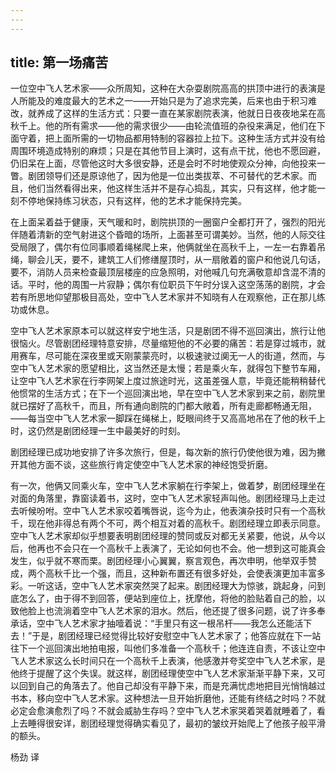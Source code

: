 ```yaml
---
---
---
```

title: 第一场痛苦
---




一位空中飞人艺术家——众所周知，这种在大杂耍剧院高高的拱顶中进行的表演是人所能及的难度最大的艺术之一——开始只是为了追求完美，后来也由于积习难改，就养成了这样的生活方式：只要一直在某家剧院表演，他就日日夜夜地呆在高秋千上。他的所有需求——他的需求很少——由轮流值班的杂役来满足，他们在下面守着，把上面所需的一切物品都用特制的容器拉上拉下。这种生活方式并没有给周围环境造成特别的麻烦；只是在其他节目上演时，这有点干扰，他也不愿回避，仍旧呆在上面，尽管他这时大多很安静，还是会时不时地使观众分神，向他投来一瞥。剧团领导们还是原谅他了，因为他是一位出类拔萃、不可替代的艺术家。而且，他们当然看得出来，他这样生活并不是存心捣乱，其实，只有这样，他才能一刻不停地保持练习状态，只有这样，他的艺术才能保持完美。

在上面呆着益于健康，天气暖和时，剧院拱顶的一圈窗户全都打开了，强烈的阳光伴随着清新的空气射进这个昏暗的场所，上面甚至可谓美妙。当然，他的人际交往受局限了，偶尔有位同事顺着绳梯爬上来，他俩就坐在高秋千上，一左一右靠着吊绳，聊会儿天，要不，建筑工人们修缮屋顶时，从一扇敞着的窗户和他说几句话，要不，消防人员来检查最顶层楼座的应急照明，对他喊几句充满敬意却含混不清的话。平时，他的周围一片寂静；偶尔有位职员下午时分误入这空荡荡的剧院，才会若有所思地仰望那极目高处，空中飞人艺术家并不知晓有人在观察他，正在那儿练功或休息。

空中飞人艺术家原本可以就这样安宁地生活，只是剧团不得不巡回演出，旅行让他很恼火。尽管剧团经理特意安排，尽量缩短他的不必要的痛苦：若是穿过城市，就用赛车，尽可能在深夜里或天刚蒙蒙亮时，以极速驶过阒无一人的街道，然而，与空中飞人艺术家的愿望相比，这当然还是太慢；若是乘火车，就得包下整节车厢，让空中飞人艺术家在行李网架上度过旅途时光，这虽差强人意，毕竟还能稍稍替代他惯常的生活方式；在下一个巡回演出地，早在空中飞人艺术家到来之前，剧院里就已摆好了高秋千，而且，所有通向剧院的门都大敞着，所有走廊都畅通无阻，——每当空中飞人艺术家一脚踩在绳梯上，眨眼间终于又高高地吊在了他的秋千上时，这仍然是剧团经理一生中最美好的时刻。

剧团经理已成功地安排了许多次旅行，但是，每次新的旅行仍使他很为难，因为撇开其他方面不谈，这些旅行肯定使空中飞人艺术家的神经饱受折磨。

有一次，他俩又同乘火车，空中飞人艺术家躺在行李架上，做着梦，剧团经理坐在对面的角落里，靠窗读着书，这时，空中飞人艺术家轻声叫他。剧团经理马上走过去听候吩咐。空中飞人艺术家咬着嘴唇说，迄今为止，他表演杂技时只有一个高秋千，现在他非得总有两个不可，两个相互对着的高秋千。剧团经理立即表示同意。空中飞人艺术家却似乎想要表明剧团经理的赞同或反对都无关紧要，他说，从今以后，他再也不会只在一个高秋千上表演了，无论如何也不会。他一想到这可能真会发生，似乎就不寒而栗。剧团经理小心翼翼，察言观色，再次申明，他举双手赞成，两个高秋千比一个强，而且，这种新布置还有很多好处，会使表演更加丰富多彩。一听这话，空中飞人艺术家突然哭了起来。剧团经理大为惊骇，跳起身，问到底怎么了，由于得不到回答，便站到座位上，抚摩他，将他的脸贴着自己的脸，以致他脸上也流淌着空中飞人艺术家的泪水。然后，他还提了很多问题，说了许多奉承话，空中飞人艺术家才抽噎着说：“手里只有这一根吊杆——我怎么还能活下去！”于是，剧团经理已经觉得比较好安慰空中飞人艺术家了；他答应就在下一站往下一个巡回演出地拍电报，叫他们多准备一个高秋千；他连连自责，不该让空中飞人艺术家这么长时间只在一个高秋千上表演，他感激并夸奖空中飞人艺术家，是他终于提醒了这个失误。就这样，剧团经理使空中飞人艺术家渐渐平静下来，又可以回到自己的角落去了。他自己却没有平静下来，而是充满忧虑地把目光悄悄越过书本，移向空中飞人艺术家。这种想法一旦开始折磨他，还能有终结之时吗？不就必定会愈演愈烈了吗？不就会威胁生存吗？空中飞人艺术家哭着哭着就睡着了，看上去睡得很安详，剧团经理觉得确实看见了，最初的皱纹开始爬上了他孩子般平滑的额头。

杨劲 译